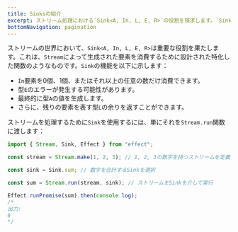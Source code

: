 ```yaml
---
title: Sinksの紹介
excerpt: ストリーム処理における`Sink<A, In, L, E, R>`の役割を探求します。`Sink`が要素を消費し、エラーを処理し、値を生成し、残りの要素を管理する方法を学びます。`Stream.run`とのシームレスな連携によって、効率的なストリーム処理を実現します。
bottomNavigation: pagination
---
```


ストリームの世界において、`Sink<A, In, L, E, R>`は重要な役割を果たします。これは、`Stream`によって生成された要素を消費するために設計された特化した関数のようなものです。`Sink`の機能を以下に示します：

- `In`要素を0個、1個、またはそれ以上の任意の数だけ消費できます。
- 型`E`のエラーが発生する可能性があります。
- 最終的に型`A`の値を生成します。
- さらに、残りの要素を表す型`L`の余りを返すことができます。

ストリームを処理するために`Sink`を使用するには、単にそれを`Stream.run`関数に渡します：

```ts twoslash
import { Stream, Sink, Effect } from "effect";

const stream = Stream.make(1, 2, 3); // 1, 2, 3の数字を持つストリームを定義

const sink = Sink.sum; // 数字を合計するSinkを選択

const sum = Stream.run(stream, sink); // ストリームをSinkを介して実行

Effect.runPromise(sum).then(console.log);
/*
出力:
6
*/
```
